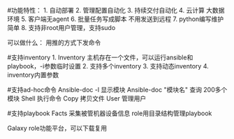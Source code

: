 #功能特性：
	1. 自动部署
	2. 管理配置自动化
	3. 持续交付自动化
	4. 云计算 大数据环境
	5. 客户端无agent
	6. 批量任务写成脚本 不用发送到远程
	7. python编写维护简单
	8. 支持非root用户管理，支持sudo

可以做什么：
用推的方式下发命令

#支持inventory
	1. Inventory 主机存在一个文件，可以运行ansible和playbook，-i参数临时设置
	2. 支持多个inventory
	3. 支持动态inventory
	4. inventory内置参数

#支持ad-hoc命令
Ansible-doc -l 显示模块
Ansible-doc "模块名" 查询  200多个模块
Shell 执行命令
Copy 拷贝文件
User 管理用户

#支持playbook
Facts 采集被管机器设备信息
role用目录结构管理playbook

Galaxy role功能平台，可以下载复用